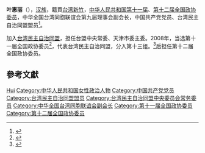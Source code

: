 '''叶惠丽'''（{{bd|1952年|12月|}}），[[汉族|汉族]]，籍貫[[台湾|台湾]][[新竹|新竹]]，[[中华人民共和国|中华人民共和国]][[第十一届全国政协委员|第十一届]]、[[第十二届全国政协委员|第十二届全国政协委员]]，中华全国台湾同胞联谊会第九届理事会副会长，中国共产党党员、台湾民主自治同盟盟员<ref>{{cite web|title=全国台联第九届理事会会长、副会长简介|url=http://www.tailian.org.cn/n1080/n1190/1259602.html|website=台胞之家网|accessdate=2016-03-03|archive-date=2016-03-06|archive-url=https://web.archive.org/web/20160306121353/http://www.tailian.org.cn/n1080/n1190/1259602.html|dead-url=yes}}</ref>。

加入[[台湾民主自治同盟|台湾民主自治同盟]]，担任台盟中央常委、天津市委主委。2008年，当选第十一届全国政协委员<ref>{{cite news|title=第十一届全国政协委员名单|url=http://www.indaa.com.cn/zt/2009qglh/zxzs/200903/t20090303_127573.html|accessdate=2013-04-09|newspaper=新华社北京1月25日电 中国人民政治协商会议第十一届全国委员会委员名单(共2237人，2008年1月25日政协第十届全国委员会常务委员会第二十次会议通过)|date=2008年1月25日|deadurl=yes|archiveurl=https://web.archive.org/web/20130928014403/http://www.indaa.com.cn/zt/2009qglh/zxzs/200903/t20090303_127573.html|archivedate=2013年9月28日}}</ref>，代表台湾民主自治同盟，分入第十三组。<ref>{{cite news|title=全国政协信息-叶惠丽|url=http://www.cppcc.gov.cn/CMS/wylibary/showJcwyxtInfoWylibary.action?tabJcwyxt.guid=11W0004530&wytype=wjwy|accessdate=2013-04-11|newspaper=全国政协委员会|archive-date=2016-03-04|archive-url=https://web.archive.org/web/20160304134650/http://www.cppcc.gov.cn/CMS/wylibary/showJcwyxtInfoWylibary.action?tabJcwyxt.guid=11W0004530&wytype=wjwy|dead-url=no}}</ref>后担任第十二届全国政协委员。

== 參考文獻 ==
{{reflist}}

{{中国政治人物小作品}}
{{台湾民主自治同盟第八届中央委员会}}
{{台湾民主自治同盟第九届中央委员会}}
{{中华全国台湾同胞联谊会第九届理事会}}

{{Authority control}}
{{DEFAULTSORT:Ye叶}}
[[Category:葉姓|Hui]]
[[Category:中华人民共和国女性政治人物|Category:中华人民共和国女性政治人物]]
[[Category:中国共产党党员|Category:中国共产党党员]]
[[Category:台湾民主自治同盟盟员|Category:台湾民主自治同盟盟员]]
[[Category:台湾民主自治同盟中央委员会常务委员|Category:台湾民主自治同盟中央委员会常务委员]]
[[Category:中华全国台湾同胞联谊会副会长|Category:中华全国台湾同胞联谊会副会长]]
[[Category:第十一届全国政协委员|Category:第十一届全国政协委员]]
[[Category:第十二届全国政协委员|Category:第十二届全国政协委员]]